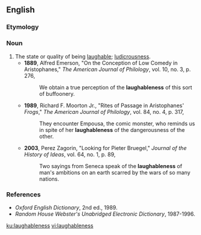 ==English==

===Etymology===
{{suffix|en|laughable|ness}}

===Noun===
{{en-noun|-}}

# The state or quality of being [[laughable]]; [[ludicrousness]].
#* '''1889''', Alfred Emerson, "On the Conception of Low Comedy in Aristophanes," ''The American Journal of Philology'', vol. 10, no. 3, p. 276,
#*: We obtain a true perception of the '''laughableness''' of this sort of buffoonery.
#* '''1989''', Richard F. Moorton Jr., "Rites of Passage in Aristophanes' ''Frogs''," ''The American Journal of Philology'', vol. 84, no. 4, p. 317,
#*: They encounter Empousa, the comic monster, who reminds us in spite of her '''laughableness''' of the dangerousness of the other.
#* '''2003''', Perez Zagorin, "Looking for Pieter Bruegel," ''Journal of the History of Ideas'', vol. 64, no. 1, p. 89,
#*: Two sayings from Seneca speak of the '''laughableness''' of man's ambitions on an earth scarred by the wars of so many nations.

===References===
* ''Oxford English Dictionary'', 2nd ed., 1989.
* ''Random House Webster's Unabridged Electronic Dictionary'', 1987-1996.

[[ku:laughableness]]
[[vi:laughableness]]